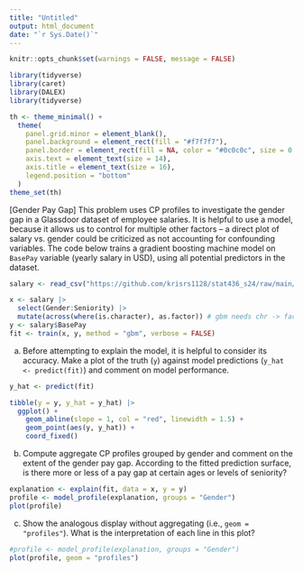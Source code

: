 ```yaml
---
title: "Untitled"
output: html_document
date: "`r Sys.Date()`"
---
```


```r
knitr::opts_chunk$set(warnings = FALSE, message = FALSE)
```
```r
library(tidyverse)
library(caret)
library(DALEX)
library(tidyverse)

th <- theme_minimal() + 
  theme(
    panel.grid.minor = element_blank(),
    panel.background = element_rect(fill = "#f7f7f7"),
    panel.border = element_rect(fill = NA, color = "#0c0c0c", size = 0.6),
    axis.text = element_text(size = 14),
    axis.title = element_text(size = 16),
    legend.position = "bottom"
  )
theme_set(th)
```

[Gender Pay Gap] This problem uses CP profiles to investigate the gender gap in
a Glassdoor dataset of employee salaries. It is helpful to use a model, because
it allows us to control for multiple other factors -- a direct plot of salary
vs. gender could be criticized as not accounting for confounding variables. The
code below trains a gradient boosting machine model on `BasePay` variable
(yearly salary in USD), using all potential predictors in the dataset.
    
```r
salary <- read_csv("https://github.com/krisrs1128/stat436_s24/raw/main/data/Glassdoor%20Gender%20Pay%20Gap.csv")

x <- salary |>
  select(Gender:Seniority) |>
  mutate(across(where(is.character), as.factor)) # gbm needs chr -> factor
y <- salary$BasePay
fit <- train(x, y, method = "gbm", verbose = FALSE)
```

a. Before attempting to explain the model, it is helpful to consider its
accuracy. Make a plot of the truth (`y`) against model predictions (`y_hat <- predict(fit)`) and comment on model performance.

```r
y_hat <- predict(fit)

tibble(y = y, y_hat = y_hat) |>
  ggplot() +
    geom_abline(slope = 1, col = "red", linewidth = 1.5) +
    geom_point(aes(y, y_hat)) +
    coord_fixed()
```

b. Compute aggregate CP profiles grouped by gender and comment on the extent
of the gender pay gap. According to the fitted prediction surface, is there
more or less of a pay gap at certain ages or levels of seniority?

```r
explanation <- explain(fit, data = x, y = y)
profile <- model_profile(explanation, groups = "Gender")
plot(profile)
```


c. Show the analogous display without aggregating (i.e., `geom = "profiles"`). What is the interpretation of each line in this plot?

```r
#profile <- model_profile(explanation, groups = "Gender")
plot(profile, geom = "profiles")
```